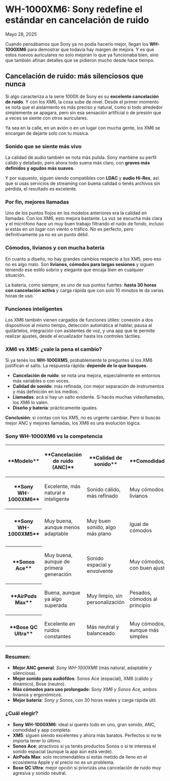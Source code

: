 # WH-1000XM6: Sony redefine el estándar en cancelación de ruido

Mayo 28, 2025

<div class='espacio'/>

Cuando pensábamos que Sony ya no podía hacerlo mejor, llegan los **WH-1000XM6** para demostrar que todavía hay margen de mejora. Y es que estos nuevos auriculares no solo mejoran lo que ya funcionaba bien, sino que también afinan detalles que se pidieron mucho desde hace tiempo.

<div class='espacio'/>

## Cancelación de ruido: más silenciosos que nunca

Si algo caracteriza a la serie 1000X de Sony es su **excelente cancelación de ruido**. Y con los XM6, la cosa sube de nivel. Desde el primer momento se nota que el aislamiento es más preciso y natural, como si todo alrededor simplemente se apagara, pero sin esa sensación artificial o de presión que a veces se siente con otros auriculares.

Ya sea en la calle, en un avión o en un lugar con mucha gente, los XM6 se encargan de dejarte solo con tu música.

<div class='espacio'/>

### Sonido que se siente más vivo

La calidad de audio también se nota más pulida. Sony mantiene su perfil cálido y detallado, pero ahora todo suena más claro, con **graves más definidos y agudos más suaves**.

Y por supuesto, siguen siendo compatibles con **LDAC** y **audio Hi-Res**, así que si usas servicios de streaming con buena calidad o tenés archivos sin pérdida, el resultado es excelente.

<div class='espacio'/>

### Por fin, mejores llamadas

Uno de los puntos flojos en los modelos anteriores era la calidad en llamadas. Con los XM6, esto mejora bastante. La voz se escucha más clara y el micrófono hace un muy buen trabajo filtrando el ruido de fondo, incluso si estás en un lugar con viento o tráfico. No es perfecto, pero definitivamente ya no es un punto débil.

<div class='espacio'/>

### Cómodos, livianos y con mucha batería

En cuanto a diseño, no hay grandes cambios respecto a los XM5, pero eso no es algo malo. Son **livianos, cómodos para largas sesiones** y siguen teniendo ese estilo sobrio y elegante que encaja bien en cualquier situación.

La batería, como siempre, es uno de sus puntos fuertes: **hasta 30 horas con cancelación activa** y carga rápida que con solo 10 minutos te da varias horas de uso.

<div class='espacio'/>

### Funciones inteligentes

Los XM6 también vienen cargados de funciones útiles: conexión a dos dispositivos al mismo tiempo, detección automática al hablar, pausa al quitártelos, integración con asistentes de voz, y una app que te permite realizar ajustes, desde el ecualizador hasta los controles táctiles.

<div class='espacio'/>

### XM6 vs XM5: ¿vale la pena el cambio?

Si ya tenés los **WH-1000XM5**, probablemente te preguntes si los XM6 justifican el salto. La respuesta rápida: **depende de lo que busques**.

- **Cancelación de ruido**: se nota una mejora, especialmente en entornos más variables o con voces.
- **Calidad de sonido**: más refinada, con mejor separación de instrumentos y más definición en los medios.
- **Llamadas**: acá sí hay un salto evidente. Si hacés muchas videollamadas, los XM6 lo valen.
- **Diseño y batería**: prácticamente iguales.

**Conclusión**: si contas con los XM5, no es urgente cambiar. Pero si buscás mejor ANC y mejores llamadas, los XM6 es una evolución lógica.

<div class='espacio'/>

### Sony WH-1000XM6 vs la competencia

<div class='table'>
<table>
<thead>
<tr>
    <th><p>**Modelo**</p></th>
    <th><p>**Cancelación de ruido (ANC)**</p></th>
    <th><p>**Calidad de sonido**</p></th>
    <th><p>**Comodidad**</p></th>
    <th><p>**Batería**</p></th>
    <th><p>**Ecosistema / App**</p></th>
    <th><p>**Precio**</p></th>
</tr>
</thead>
<tbody>
    <tr>
        <th><p>**Sony WH-1000XM6**</p></th>
        <td><p>Excelente, más natural e inteligente</p></td>
        <td><p>Sonido cálido, más refinado</p></td>
        <td><p>Muy cómodos y livianos</p></td>
        <td><p>Hasta 30h, carga rápida</p></td>
        <td><p>Muy completa y personalizable</p></td>
        <td><p>$399</p></td>
    </tr>
    <tr>
        <th><p>**Sony WH-1000XM5**</p></th>
        <td><p>Muy buena, aunque menos adaptable</p></td>
        <td><p>Muy buen sonido, algo más plano</p></td>
        <td><p>Igual de cómodos</p></td>
        <td><p>Hasta 30h, carga rápida</p></td>
        <td><p>Completa, aunque menos intuitiva</p></td>
        <td><p>$349</p></td>
    </tr>
    <tr>
        <th><p>**Sonos Ace**</p></th>
        <td><p>Muy buena, aunque de primera generación</p></td>
        <td><p>Sonido espacial y envolvente</p></td>
        <td><p>Muy cómodos, con buen ajuste</p></td>
        <td><p>Hasta 30h</p></td>
        <td><p>Integración Sonos, app limitada</p></td>
        <td><p>$449</p></td>
    </tr>
    <tr>
        <th><p>**AirPods Max**</p></th>
        <td><p>Buena, aunque ya algo superada</p></td>
        <td><p>Muy limpio, sin personalización</p></td>
        <td><p>Pesados, cómodos al principio</p></td>
        <td><p>20h aproximadamente.</p></td>
        <td><p>Perfectos para usuarios Apple</p></td>
        <td><p>$549</p></td>
    </tr>
    <tr>
        <th><p>**Bose QC Ultra**</p></th>
        <td><p>Excelente en ruidos constantes</p></td>
        <td><p>Más neutral y balanceado</p></td>
        <td><p>Muy cómodos, aunque más simples</p></td>
        <td><p>Hasta 24h</p></td>
        <td><p>App simple, con modos limitados</p></td>
        <td><p>$429</p></td>
    </tr>
</tbody>
</table>
</div>
<div class='espacio'/>

### Resumen:

- **Mejor ANC general**: *Sony WH-1000XM6* (más natural, adaptable y silenciosa).
- **Mejor sonido para audiófilos**: Sonos Ace (espacial), XM6 (cálido y dinámico), Bose (neutro).
- **Más cómodos para uso prolongado**: *Sony XM6 y Sonos Ace*, ambos livianos y ergonómicos.
- **Mejor batería**: *Sony y Sonos*, con 30 horas reales y carga rápida útil.

<div class='espacio'/>

### ¿Cuál elegir?

- **Sony WH-1000XM6**: ideal si querés todo en uno, gran sonido, ANC, comodidad y app completa.
- **XM5**: siguen siendo excelentes y ahora más baratos. Perfectos si no te importa tener lo último.
- **Sonos Ace**: atractivos si ya tenés productos Sonos o si te interesa el sonido espacial (aunque la app aún está verde).
- **AirPods Max**: solo recomendables si estás metido de lleno en el ecosistema Apple y el precio no es un problema.
- **Bose QC Ultra**: mejor opción si priorizás una cancelación de ruido muy agresiva y sonido neutral.

<div class='espacio'/>